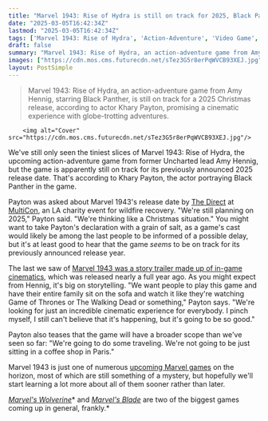 ```yaml
---
title: "Marvel 1943: Rise of Hydra is still on track for 2025, Black Panther actor claims: 'We're thinking like a Christmas situation'"
date: "2025-03-05T16:42:34Z"
lastmod: "2025-03-05T16:42:34Z"
tags: ['Marvel 1943: Rise of Hydra', 'Action-Adventure', 'Video Game', '2025 Release', 'PlayStation', 'Xbox', 'PC', 'Marvel', 'Black Panther', 'Amy Hennig']
draft: false
summary: "Marvel 1943: Rise of Hydra, an action-adventure game from Amy Hennig, starring Black Panther, is still on track for a 2025 Christmas release, according to actor Khary Payton, promising a cinematic experience with globe-trotting adventures."
images: ["https://cdn.mos.cms.futurecdn.net/sTez3G5r8erPqWVCB93XEJ.jpg"]
layout: PostSimple
---
```

> Marvel 1943: Rise of Hydra, an action-adventure game from Amy Hennig, starring Black Panther, is still on track for a 2025 Christmas release, according to actor Khary Payton, promising a cinematic experience with globe-trotting adventures.


        <img alt="Cover" src="https://cdn.mos.cms.futurecdn.net/sTez3G5r8erPqWVCB93XEJ.jpg"/>
        
We've still only seen the tiniest slices of Marvel 1943: Rise of Hydra, the upcoming action-adventure game from former Uncharted lead Amy Hennig, but the game is apparently still on track for its previously announced 2025 release date. That's according to Khary Payton, the actor portraying Black Panther in the game.

Payton was asked about Marvel 1943's release date by [The Direct](https://thedirect.com/article/marvel-1943-rise-of-hydra-game-release-khary-payton-exclusive) at [MultiCon](https://www.multihouse.io/multicon), an LA charity event for wildfire recovery. "We're still planning on 2025," Payton said. "We're thinking like a Christmas situation." You might want to take Payton's declaration with a grain of salt, as a game's cast would likely be among the last people to be informed of a possible delay, but it's at least good to hear that the game *seems* to be on track for its previously announced release year.

The last we saw of [Marvel 1943 was a story trailer made up of in-game cinematics](https://www.gamesradar.com/the-captain-america-and-black-panther-ww2-game-is-officially-marvel-1943-rise-of-hydra-and-its-out-next-year/), which was released nearly a full year ago. As you might expect from Hennig, it's big on storytelling. "We want people to play this game and have their entire family sit on the sofa and watch it like they're watching Game of Thrones or The Walking Dead or something," Payton says. "We're looking for just an incredible cinematic experience for everybody. I pinch myself, I still can't believe that it's happening, but it's going to be so good."

Payton also teases that the game will have a broader scope than we've seen so far: "We're going to do some traveling. We're not going to be just sitting in a coffee shop in Paris."

Marvel 1943 is just one of numerous [upcoming Marvel games](https://www.gamesradar.com/upcoming-marvel-games/) on the horizon, most of which are still something of a mystery, but hopefully we'll start learning a lot more about all of them sooner rather than later.

[<em>Marvel's Wolverine</em>](https://www.gamesradar.com/marvels-wolverine-guide/)* and *[<em>Marvel's Blade</em>](https://www.gamesradar.com/marvels-blade-guide/)* are two of the biggest games coming up in general, frankly.*
        